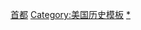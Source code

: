 {{Navbox
|name       = 历史上的美国首都
|state      = {{{state|autocollapse}}}
|title      = 历史上的美国首都
|groupstyle = text-align:left;
|liststyle  = width:100%;
|above      =
|below      =

|group1 = 第一次大陆会议<span style="font-weight:normal;">（1774年）</span>
|list1  = [[費城]]

|group2 = 第二次大陆会议<span style="font-weight:normal;">（1775年–1781年）</span>
|list2  = [[費城]]&nbsp;<big>→</big> [[巴尔的摩]]&nbsp;<big>→</big> [[兰开斯特 (宾夕法尼亚州)|兰开斯特]]&nbsp;<big>→</big> [[约克 (宾夕法尼亚州)|约克]]&nbsp;<big>→</big> [[費城]]

|group3 = 邦联会议<span style="font-weight:normal;">（1781年–1789年）</span>
|list3  = [[費城]]&nbsp;<big>→</big> [[普林斯顿 (新泽西州)|普林斯顿]]&nbsp;<big>→</big> [[安那波利斯]]&nbsp;<big>→</big> [[特伦顿 (新泽西州)|特伦顿]]&nbsp;<big>→</big> [[纽约]]

|group4 = [[美国联邦政府]]<span style="font-weight:normal;">（1789年至今）</span>
|list4  = [[纽约]]&nbsp;<big>→</big> [[費城]]&nbsp;<big>→</big> [[华盛顿哥伦比亚特区]]

}}<noinclude>
{{collapsible option}}

[[Category:美国政府导航模板|首都]][[Category:美国历史模板]][[Category:美国前首都|*]]
</noinclude>